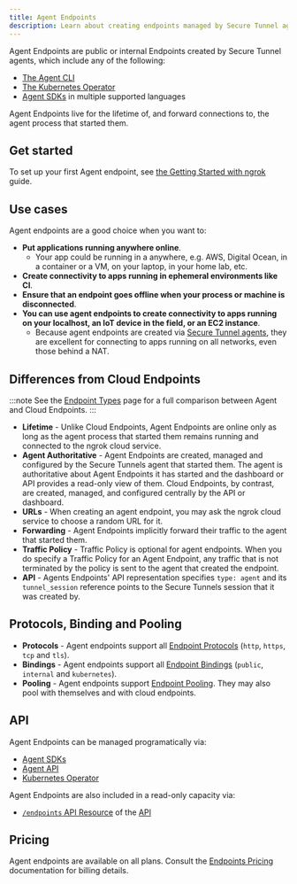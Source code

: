```yaml
---
title: Agent Endpoints
description: Learn about creating endpoints managed by Secure Tunnel agents.
---
```


Agent Endpoints are public or internal Endpoints created by Secure Tunnel agents, which include any of the following:

- [The Agent CLI](/agent/)
- [The Kubernetes Operator](/k8s/)
- [Agent SDKs](/agent-sdks) in multiple supported languages

Agent Endpoints live for the lifetime of, and forward connections to, the agent process that started them.

## Get started

To set up your first Agent endpoint, see [the Getting Started with ngrok](/getting-started/) guide.

## Use cases

Agent endpoints are a good choice when you want to:

- **Put applications running anywhere online**.
  - Your app could be running in a anywhere, e.g. AWS, Digital Ocean, in a container or a VM, on your laptop, in your home lab, etc.
- **Create connectivity to apps running in ephemeral environments like CI**.
- **Ensure that an endpoint goes offline when your process or machine is disconnected**.
- **You can use agent endpoints to create connectivity to apps running on your localhost, an IoT device in the field, or an EC2 instance**.
  - Because agent endpoints are created via [Secure Tunnel agents](/agent/), they are excellent for connecting to apps running on all networks, even those behind a NAT.

## Differences from Cloud Endpoints

:::note
See the [Endpoint Types](/universal-gateway/types) page for a full comparison between Agent and Cloud Endpoints.
:::

- **Lifetime** - Unlike Cloud Endpoints, Agent Endpoints are online only as
  long as the agent process that started them remains running and connected to
  the ngrok cloud service.
- **Agent Authoritative** - Agent Endpoints are created, managed and configured
  by the Secure Tunnels agent that started them. The agent is authoritative
  about Agent Endpoints it has started and the dashboard or API provides a
  read-only view of them. Cloud Endpoints, by contrast, are created, managed, and
  configured centrally by the API or dashboard.
- **URLs** - When creating an agent endpoint, you may ask the ngrok cloud
  service to choose a random URL for it.
- **Forwarding** - Agent Endpoints implicitly forward their traffic to the
  agent that started them.
- **Traffic Policy** - Traffic Policy is optional for agent endpoints. When you
  do specify a Traffic Policy for an Agent Endpoint, any traffic that is not
  terminated by the policy is sent to the agent that created the endpoint.
- **API** - Agents Endpoints' API representation specifies `type: agent` and its
  `tunnel_session` reference points to the Secure Tunnels session that it was
  created by.

## Protocols, Binding and Pooling

- **Protocols** - Agent endpoints support all [Endpoint
  Protocols](/universal-gateway/protocols) (`http`, `https`, `tcp`
  and `tls`).
- **Bindings** - Agent endpoints support all [Endpoint
  Bindings](/universal-gateway/bindings) (`public`,
  `internal` and `kubernetes`).
- **Pooling** - Agent endpoints support [Endpoint
  Pooling](/universal-gateway/endpoint-pooling/). They may also pool with
  themselves and with cloud endpoints.

## API

Agent Endpoints can be managed programatically via:

- [Agent SDKs](/agent-sdks/)
- [Agent API](/agent/api/)
- [Kubernetes Operator](/k8s/installation/install)

Agent Endpoints are also included in a read-only capacity via:

- [`/endpoints` API Resource](/api/resources/endpoints/#list-endpoints) of the [API](/api)

## Pricing

Agent endpoints are available on all plans. Consult the [Endpoints
Pricing](/universal-gateway/endpoints/#pricing) documentation for
billing details.
